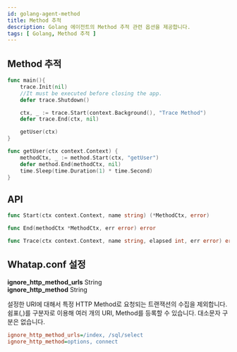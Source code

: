 ```yaml
---
id: golang-agent-method
title: Method 추적
description: Golang 에이전트의 Method 추적 관련 옵션을 제공합니다.
tags: [ Golang, Method 추적 ]
---
```


## Method 추적

```go title='GO'
func main(){
    trace.Init(nil)
    //It must be executed before closing the app.
    defer trace.Shutdown()

    ctx, _ := trace.Start(context.Background(), "Trace Method")
    defer trace.End(ctx, nil)

    getUser(ctx)
}

func getUser(ctx context.Context) {
    methodCtx, _ := method.Start(ctx, "getUser")
    defer method.End(methodCtx, nil)
    time.Sleep(time.Duration(1) * time.Second)
}
```

## API

```go title='GO'
func Start(ctx context.Context, name string) (*MethodCtx, error)

func End(methodCtx *MethodCtx, err error) error

func Trace(ctx context.Context, name string, elapsed int, err error) error
```

## Whatap.conf 설정

**ignore_http_method_urls** <span class='type'>String</span><br/>**ignore_http_method** <span class='type'>String</span>

설정한 URI에 대해서 특정 HTTP Method로 요청되는 트랜잭션의 수집을 제외합니다. 쉼표(,)를 구분자로 이용해 여러 개의 URI, Method를 등록할 수 있습니다. 대소문자 구분은 없습니다.

```ini title='예시'
ignore_http_method_urls=/index, /sql/select
ignore_http_method=options, connect
```